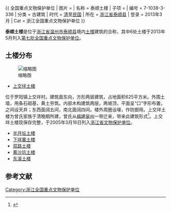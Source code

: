 {{ 全国重点文物保护单位
| 图片 = 
| 名称 = 泰顺土楼
| 子项 = 
| 编号 = 7-1038-3-336
| 分类 = 古建筑
| 时代 = [[清|清]]至[[中華民國|民国]]
| 所在 = [[浙江省|浙江省]][[泰顺县|泰顺县]]
| 登录 = 2013年3月
| Cat = 浙江全国重点文物保护单位
}}

'''泰顺土楼'''是位于[[浙江省|浙江省]][[温州市|温州市]][[泰顺县|泰顺县]]境内[[土楼|土楼]]建筑的合称，其中6处土楼于2013年5月列入[[第七批全国重点文物保护单位|第七批全国重点文物保护单位]]。

==土楼分布==
[[File:Shangjiaoyang_Tulou_02_2019-08.jpg|缩略图]]

*[[上交垟土楼|上交垟土楼]]
位于罗阳镇上交垟村。建筑面东向，方形两层建筑，占地面积625平方米。外围土墙，用条石砌基，黄土夯筑。内部木构建筑两层，两坡顶，平面呈“口”字形布置，之间设天井；东西面阔五间，南北面阔四间。楼外周圈设壕，作防御用。上交垟土楼为曾氏家族于清晚期所建，曾氏从[[福建|福建]][[泉州|泉州]]一带迁来，带来此建筑形式<ref>{{cite web |url=http://www.zjww.gov.cn/unit/2006-02-23/53266626.shtml |language= |title=上交垟土楼 |publisher=浙江省文物局 |date= |accessdate= |archive-url=https://web.archive.org/web/20160304193519/http://www.zjww.gov.cn/unit/2006-02-23/53266626.shtml |archive-date=2016-03-04 |dead-url=yes }}</ref>。上交垟土楼现保存完整，于2005年3月16日列入[[浙江省文物保护单位|浙江省文物保护单位]]。

*[[半月坵土楼|半月坵土楼]]
*[[下垟寨土楼|下垟寨土楼]]
*[[双路土楼|双路土楼]]
*[[黄沙坑土楼|黄沙坑土楼]]
*[[东溪土楼|东溪土楼]]

==参考文献==
{{reflist}}
{{浙江全国重点文物保护单位}}
[[Category:浙江全国重点文物保护单位|Category:浙江全国重点文物保护单位]]